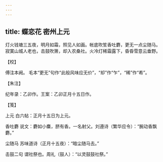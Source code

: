 ```yaml
---
---
---
```

title: 蝶恋花 密州上元
---







灯火钱塘三五夜，明月如霜，照见人如画。帐底吹笙香吐麝，更无一点尘随马。　寂寞山城人老也，击鼓吹箫，却入农桑社。火冷灯稀霜露下，昏昏雪意云垂野。





【校】


傅注本阙。 毛本“更无”句作“此般风味应无价”，“却”作“乍”，“稀”作“希”。





【朱注】


纪年录：乙卯作。王案：乙卯正月十五日作。





【笺】


上元 白六帖：正月十五日为上元。

香吐麝 说文：麝如小麋，脐有香。一名射父。刘遵诗（繁华应令）：“腕动香飘麝。”

尘随马 苏味道诗（正月十五夜）：“暗尘随马去。”

击鼓二句 谓社祭也。周礼（鼓人）：“以灵鼓鼓社祭。”